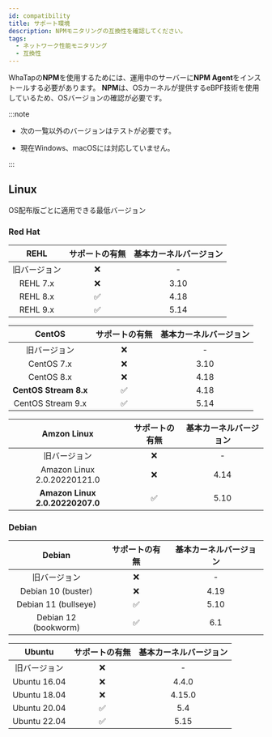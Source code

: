 ```yaml
---
id: compatibility
title: サポート環境
description: NPMモニタリングの互換性を確認してください。
tags:
  - ネットワーク性能モニタリング
  - 互換性
---
```


WhaTapの**NPM**を使用するためには、運用中のサーバーに**NPM Agent**をインストールする必要があります。 **NPM**は、OSカーネルが提供するeBPF技術を使用しているため、OSバージョンの確認が必要です。

:::note

- 次の一覧以外のバージョンはテストが必要です。

- 現在Windows、macOSには対応していません。

:::

## Linux

OS配布版ごとに適用できる最低バージョン

### Red Hat

<div class='db-agent'>

|   REHL   |             サポートの有無             | 基本カーネルバージョン |
| :------: | :-----------------------------: | :---------: |
|  旧バージョン  | <span class='emoji-no'>❌</span> |      -      |
| REHL 7.x | <span class='emoji-no'>❌</span> |     3.10    |
| REHL 8.x | <span class='emoji-ok'>✅</span> |     4.18    |
| REHL 9.x | <span class='emoji-ok'>✅</span> |     5.14    |

|         CentOS        |             サポートの有無             | 基本カーネルバージョン |
| :-------------------: | :-----------------------------: | :---------: |
|         旧バージョン        | <span class='emoji-no'>❌</span> |      -      |
|       CentOS 7.x      | <span class='emoji-no'>❌</span> |     3.10    |
|       CentOS 8.x      | <span class='emoji-no'>❌</span> |     4.18    |
| **CentOS Stream 8.x** | <span class='emoji-ok'>✅</span> |     4.18    |
|   CentOS Stream 9.x   | <span class='emoji-ok'>✅</span> |     5.14    |

|           Amzon Linux           |             サポートの有無             | 基本カーネルバージョン |
| :-----------------------------: | :-----------------------------: | :---------: |
|              旧バージョン             | <span class='emoji-no'>❌</span> |      -      |
|   Amazon Linux 2.0.20220121.0   | <span class='emoji-no'>❌</span> |     4.14    |
| **Amazon Linux 2.0.20220207.0** | <span class='emoji-ok'>✅</span> |     5.10    |

</div>

### Debian

<div class='db-agent'>

|                  Debian                 |             サポートの有無             | 基本カーネルバージョン |
| :-------------------------------------: | :-----------------------------: | :---------: |
|                  旧バージョン                 | <span class='emoji-no'>❌</span> |      -      |
|  Debian 10 (buster)  | <span class='emoji-no'>❌</span> |     4.19    |
| Debian 11 (bullseye) | <span class='emoji-ok'>✅</span> |     5.10    |
| Debian 12 (bookworm) | <span class='emoji-ok'>✅</span> |     6.1     |

|    Ubuntu    |             サポートの有無             | 基本カーネルバージョン |
| :----------: | :-----------------------------: | :---------: |
|    旧バージョン    | <span class='emoji-no'>❌</span> |      -      |
| Ubuntu 16.04 | <span class='emoji-no'>❌</span> |    4.4.0    |
| Ubuntu 18.04 | <span class='emoji-no'>❌</span> |    4.15.0   |
| Ubuntu 20.04 | <span class='emoji-ok'>✅</span> |     5.4     |
| Ubuntu 22.04 | <span class='emoji-ok'>✅</span> |     5.15    |

</div>
